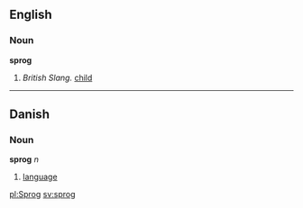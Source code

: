 ==English==
===Noun===
'''sprog'''

# ''British Slang.'' [[child]]

----

==Danish==
===Noun===
'''sprog''' ''n''

# [[language]]

[[pl:Sprog]]
[[sv:sprog]]